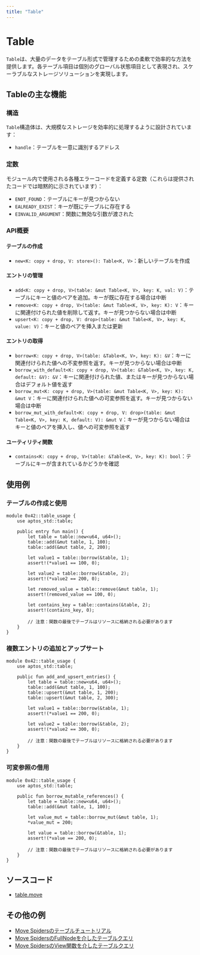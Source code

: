 ```yaml
---
title: "Table"
---
```


# Table

`Table`は、大量のデータをテーブル形式で管理するための柔軟で効率的な方法を提供します。各テーブル項目は個別のグローバル状態項目として表現され、スケーラブルなストレージソリューションを実現します。

## Tableの主な機能

### 構造

`Table`構造体は、大規模なストレージを効率的に処理するように設計されています：

- `handle`：テーブルを一意に識別するアドレス

### 定数

モジュール内で使用される各種エラーコードを定義する定数（これらは提供されたコードでは暗黙的に示されています）：

- `ENOT_FOUND`：テーブルにキーが見つからない
- `EALREADY_EXIST`：キーが既にテーブルに存在する
- `EINVALID_ARGUMENT`：関数に無効な引数が渡された

### API概要

#### テーブルの作成

- `new<K: copy + drop, V: store>(): Table<K, V>`：新しいテーブルを作成

#### エントリの管理

- `add<K: copy + drop, V>(table: &mut Table<K, V>, key: K, val: V)`：テーブルにキーと値のペアを追加。キーが既に存在する場合は中断
- `remove<K: copy + drop, V>(table: &mut Table<K, V>, key: K): V`：キーに関連付けられた値を削除して返す。キーが見つからない場合は中断
- `upsert<K: copy + drop, V: drop>(table: &mut Table<K, V>, key: K, value: V)`：キーと値のペアを挿入または更新

#### エントリの取得

- `borrow<K: copy + drop, V>(table: &Table<K, V>, key: K): &V`：キーに関連付けられた値への不変参照を返す。キーが見つからない場合は中断
- `borrow_with_default<K: copy + drop, V>(table: &Table<K, V>, key: K, default: &V): &V`：キーに関連付けられた値、またはキーが見つからない場合はデフォルト値を返す
- `borrow_mut<K: copy + drop, V>(table: &mut Table<K, V>, key: K): &mut V`：キーに関連付けられた値への可変参照を返す。キーが見つからない場合は中断
- `borrow_mut_with_default<K: copy + drop, V: drop>(table: &mut Table<K, V>, key: K, default: V): &mut V`：キーが見つからない場合はキーと値のペアを挿入し、値への可変参照を返す

#### ユーティリティ関数

- `contains<K: copy + drop, V>(table: &Table<K, V>, key: K): bool`：テーブルにキーが含まれているかどうかを確認

## 使用例

### テーブルの作成と使用

```move filename="table.move"
module 0x42::table_usage {
    use aptos_std::table;

    public entry fun main() {
        let table = table::new<u64, u64>();
        table::add(&mut table, 1, 100);
        table::add(&mut table, 2, 200);

        let value1 = table::borrow(&table, 1);
        assert!(*value1 == 100, 0);

        let value2 = table::borrow(&table, 2);
        assert!(*value2 == 200, 0);

        let removed_value = table::remove(&mut table, 1);
        assert!(removed_value == 100, 0);

        let contains_key = table::contains(&table, 2);
        assert!(contains_key, 0);

        // 注意：関数の最後でテーブルはリソースに格納される必要があります
    }
}
```

### 複数エントリの追加とアップサート

```move filename="table.move"
module 0x42::table_usage {
    use aptos_std::table;

    public fun add_and_upsert_entries() {
        let table = table::new<u64, u64>();
        table::add(&mut table, 1, 100);
        table::upsert(&mut table, 1, 200);
        table::upsert(&mut table, 2, 300);

        let value1 = table::borrow(&table, 1);
        assert!(*value1 == 200, 0);

        let value2 = table::borrow(&table, 2);
        assert!(*value2 == 300, 0);

        // 注意：関数の最後でテーブルはリソースに格納される必要があります
    }
}
```

### 可変参照の借用

```move filename="table.move"
module 0x42::table_usage {
    use aptos_std::table;

    public fun borrow_mutable_references() {
        let table = table::new<u64, u64>();
        table::add(&mut table, 1, 100);

        let value_mut = table::borrow_mut(&mut table, 1);
        *value_mut = 200;

        let value = table::borrow(&table, 1);
        assert!(*value == 200, 0);

        // 注意：関数の最後でテーブルはリソースに格納される必要があります
    }
}
```

## ソースコード

- [table.move](https://github.com/aptos-labs/aptos-core/blob/main/aptos-move/framework/aptos-stdlib/sources/table.move)

## その他の例

- [Move Spidersのテーブルチュートリアル](https://movespiders.com/courses/modules/datastructures/lessonId/4)
- [Move SpidersのFullNodeを介したテーブルクエリ](https://movespiders.com/courses/modules/datastructures/lessonId/9)
- [Move SpidersのView関数を介したテーブルクエリ](https://movespiders.com/courses/modules/datastructures/lessonId/10)
